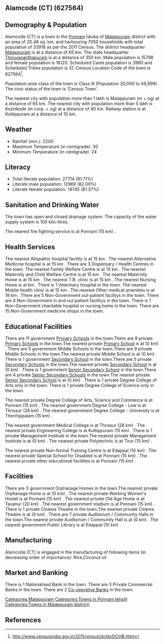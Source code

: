 {{Infobox settlement
| name=Alamcode (CT)
| native_name=
| native_name_lang=
| other_name=
| nickname=
| settlement_type=Town
| image_skyline=
| image_alt=
| image_caption=
| pushpin_map=India Kerala
| pushpin_label_position=right
| pushpin_map_alt=
| pushpin_map_caption=Location in Kerala, India
| latd=
| latm=
| lats=
| latNS=
| longd=
| longm=
| longs=
| longEW=
| coordinates_display=inline,title
| subdivision_type=Country
| subdivision_name={{flag|India}}
| subdivision_type1=[[States and territories of India|State]]
| subdivision_name1=Kerala 
| subdivision_type2=[[List of districts of India|District]]
| subdivision_name2=Malappuram
| subdivision_type3=Tahsil
| subdivision_name3=Ponnani
| website=
| established_title=<!-- Established -->
| established_date=
| founder=
| named_for=
| government_type=
| governing_body=
| unit_pref=Metric
| area_footnotes=
| area_rank=
| area_total_km2=20.48
| elevation_footnotes=
| elevation_m=
| population_total=33918
| population_as_of=2011
| population_rank=
| population_density_km2=1656
| population_demonym=
| population_footnotes=
| demographics_type1=Languages=
| demographics1_title1=Official=
| demographics1_info1=[[Malayalam language|Malayalam]]
| timezone1=[[Indian Standard Time|IST]]
| utc_offset1==+5:30
| postal_code_type=[[Postal Index Number|PIN]]
| postal_code=
| area_code_type=Telephone code
| area_code=
| registration_plate=
| blank1_name_sec1=Nearest city
| blank1_info_sec1=[[Malappuram (m + og)]]
| blank2_name_sec1=[[Human sex ratio|Sex ratio]]
| blank2_info_sec1=1146
| blank3_name_sec1=Literacy
| blank3_info_sec1=81.71%
| blank1_name_sec2=[[2011 Census of India|2011 census]] code
| blank1_info_sec2=627564
| footnotes=
}}

== Alamcode (CT) (627564) ==

== Demography & Population ==

Alamcode (CT) is a town in the [[Ponnani]] taluka of [[Malappuram]] district with an area of 20.48 sq. km. and harbouring 7050 households with total population of 33918 as per the 2011 Census. The district headquarter [[Malappuram]] is at a distance of 65 km. The state headquarter [[Thiruvananthapuram]] is at a distance of 350 km. Male population is 15798 and female population is 18120. Scheduled Caste population is 3960 and Scheduled Tribes population is 31. Census Location Code of the town is 627564<ref>http://www.censusindia.gov.in/2011census/dchb/DCHB.html</ref>.

Population wise class of the town is Class III (Population 20,000 to 49,999).
The civic status of the town is 'Census Town'.

The nearest city with population more than 1 lakh is Malappuram (m + og) at a distance of 65 km. The nearest city with population more than 5 lakh is Kozhikode (m corp. + og) at a distance of 40 km. Railway station is at Kuttippuram at a distance of 10 km.


== Weather ==  
* Rainfall (mm.): 2200 
* Maximum Temperature (in centigrade): 30
* Minimum Temperature (in centigrade): 24


== Literacy ==  
* Total literate population: 27714 (81.71%)
* Literate male population: 12969 (82.09%)
* Literate female population: 14745 (81.37%)


== Sanitation and Drinking Water ==  
The town has open and closed drainage system.
The capacity of the water supply system is 100 kilo-litres.

The nearest fire fighting service is at Ponnani (15 km) .


== Health Services ==
The nearest Allopathic hospital facility is at 15 km .
The nearest Alternative Medicine hospital is at 15 km .
There are 3 Dispensary / Health Centres in the town.
The nearest Family Welfare Centre is at 15 km .
The nearest Maternity and Child Welfare Centre is at 15 km .
The nearest Maternity Home is at 15 km .
The nearest T.B. clinic is at 15 km .
The nearest Nursing Home is at  km .
There is 1 Veterinary hospital in the town.
The nearest Mobile health clinic is at 15 km .
The nearest Other medical amenities is at 18 km .
There are 5 Non-Government out-patient facilitys in the town.
There are 4 Non-Government in and out patient facilitys in the town.
There is 1 Non-Government charitable hospital or nursing home in the town.
There are 15 Non-Government medicine shops in the town.


== Educational Facilities ==
There are 11 government [[Primary School]]s in the town.There are 9 private [[Primary School]]s in the town.The nearest private [[Primary School]] is at  (0 km) .
There are 5 government Middle Schools in the town.There are 9 private Middle Schools in the town.The nearest private Middle School is at  (0 km) .
There is 1 government [[Secondary School]] in the town.There are 5 private [[Secondary School]]s in the town.The nearest private [[Secondary School]] is at  (0 km) .
There is 1 government [[Senior Secondary School]] in the town.There are 4 private [[Senior Secondary School]]s in the town.The nearest private [[Senior Secondary School]] is at  (0 km) .
There is 1 private Degree College of Arts only in the town. 
There is 1 private Degree College of Science only in the town. 
 
 
 
The nearest private Degree College of Arts, Science and Commerce is at Ponnani (15 km) .
The nearest government Degree College - Law is at Thrissur (28 km) .
The nearest government Degree College - University is at Thenhippalam (15 km) .
 
The nearest government Medical College is at Thrissur (28 km) .
The nearest private Engineering College is at Kuttippuram (15 km) .
There is 1 private Management Institute in the town.The nearest private Management Institute is at  (0 km) .
The nearest private Polytechnic is at Tirur (15 km) .
 
The nearest private Non-formal Training Centre is at Edappal  (10 km) .
The nearest private Special School for Disabled is at Ponnani (15 km) .
The nearest private other educational facilities is at Ponnani (15 km) .


== Facilities ==
There are 3 government Orphanage Homes in the town.The nearest private Orphanage Home is at  (0 km) .
The nearest private Working Women's Hostel is at Ponnani (15 km) .
The nearest private Old Age Home is at Tavanur (20 km) .
The nearest government stadium is at Ponnani (15 km) .
There is 1 private Cinema Theatre in the town.The nearest private Cinema Theatre is at  (0 km) .
There are 7 private Auditorium / Community Halls in the town.The nearest private Auditorium / Community Hall is at  (0 km) .
The nearest government Public Library is at Edappal (10 km) .


== Manufacturing ==
Alamcode (CT) is engaged in the manufacturing of following items (in decreasing order of importance): Rice,Coconut oil


== Market and Banking ==
There is 1 Nationalised Bank in the town.
There are 3 Private Commercial Banks in the town.
There are 2 [[Co-operative Bank]]s in the town.




[[Categories:Malappuram]]
[[Categories:Towns in Ponnani tehsil)]]
[[Categories:Towns in Malappuram district)]]


== References ==
{{Reflist}}


